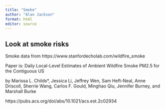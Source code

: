 ```yaml
---
title: "Smoke"
author: "Alan Jackson"
format: html
editor: source
---
```


## Look at smoke risks

Smoke data from https://www.stanfordecholab.com/wildfire_smoke

Paper is:
Daily Local-Level Estimates of Ambient Wildfire Smoke PM2.5 for the Contiguous US

by Marissa L. Childs*, Jessica Li, Jeffrey Wen, Sam Heft-Neal, Anne Driscoll, 
Sherrie Wang, Carlos F. Gould, Minghao Qiu, Jennifer Burney, and Marshall Burke

https://pubs.acs.org/doi/abs/10.1021/acs.est.2c02934
